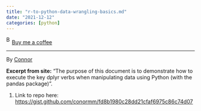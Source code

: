```yaml
---
title: "r-to-python-data-wrangling-basics.md"
date: "2021-12-12"
categories: [python]
---
```


<link href="https://fonts.googleapis.com/css?family=Cookie" rel="stylesheet"><a class="bmc-button" target="_blank" href="https://www.buymeacoffee.com/JoscelinRocha">![Buy me a coffee](https://cdn.buymeacoffee.com/buttons/bmc-new-btn-logo.svg){alt="Buy me a coffee" width="15" height="21"}Buy me a coffee</a>

------------------------------------------------------------------------

By [Connor](https://gist.github.com/conormm/fd8b1980c28dd21cfaf6975c86c74d07)

**Excerpt from site:** "The purpose of this document is to demonstrate how to execute the key dplyr verbs when manipulating data using Python (with the pandas package)".

1.  Link to repo here: <https://gist.github.com/conormm/fd8b1980c28dd21cfaf6975c86c74d07>

